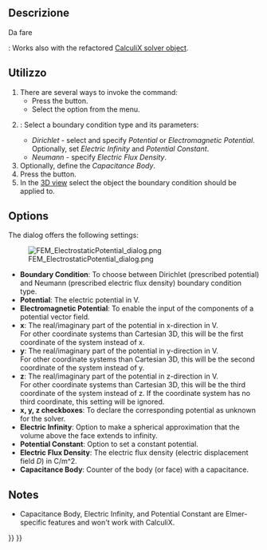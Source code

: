 <languages/>

<div class="mw-translate-fuzzy">
{{Docnav/it|[[FEM_ElementFluid1D/it|Sezione del fluido per flusso 1D]]|[[FEM_ConstraintInitialFlowVelocity/it|Vincolo velocità iniziale del flusso]]|[[FEM_Workbench/it|FEM]]|IconL=FEM_ElementFluid1D.png|IconC=Workbench_FEM.svg|IconR=Fem-constraint-initial-flow-velocity.svg}}
</div>

<div class="mw-translate-fuzzy">
{{GuiCommand/it|Name=FEM_ConstraintElectrostaticPotential|Name/it=Potenziale elettrostatico di vincolo|Icon=Fem-constraint-electrostatic-potential.svg|MenuLocation= Modello → Vincoli elettrostatici → Potenziale elettrostatico di vincolo||Workbenches=[[FEM_Workbench/it|FEM]]|Shortcut=|SeeAlso=[[FEM_tutorial/it|Tutorial FEM]]}}
</div>

<span id="Description"></span>
==Descrizione==

<div class="mw-translate-fuzzy">
Da fare
</div>

{{Version|1.1}}: Works also with the refactored [[FEM_SolverCalculixCcxtools|CalculiX solver object]].

<span id="Usage"></span>
==Utilizzo==

# There are several ways to invoke the command:
#* Press the {{Button|[[Image:FEM_ConstraintElectrostaticPotential.svg|16px]] [[FEM_ConstraintElectrostaticPotential|Electrostatic potential boundary condition]]}} button.
#* Select the {{MenuCommand|Model → Electromagnetic boundary conditions → [[Image:FEM_ConstraintElectrostaticPotential.svg|16px]] Electrostatic potential boundary condition}} option from the menu.
# {{VersionPlus|1.1}}: Select a boundary condition type and its parameters:
#* ''Dirichlet'' - select and specify ''Potential'' or ''Electromagnetic Potential''. Optionally, set ''Electric Infinity'' and ''Potential Constant''.
#* ''Neumann'' - specify ''Electric Flux Density''.
# Optionally, define the ''Capacitance Body''.
# Press the {{Button|Add}} button.
# In the [[3D_view|3D view]] select the object the boundary condition should be applied to.

==Options==

The dialog offers the following settings:

[[Image:FEM_ElectrostaticPotential_dialog.png]]

* '''Boundary Condition''': To choose between Dirichlet (prescribed potential) and Neumann (prescribed electric flux density) boundary condition type. {{Version|1.1}}
* '''Potential''': The electric potential in V.
* '''Electromagnetic Potential''': To enable the input of the components of a potential vector field.
* '''x''': The real/imaginary part of the potential in x-direction in V.</br> For other coordinate systems than Cartesian 3D, this will be the first coordinate of the system instead of x.
* '''y''': The real/imaginary part of the potential in y-direction in V.</br> For other coordinate systems than Cartesian 3D, this will be the second coordinate of the system instead of y.
* '''z''': The real/imaginary part of the potential in z-direction in V.</br> For other coordinate systems than Cartesian 3D, this will be the third coordinate of the system instead of z. If the coordinate system has no third coordinate, this setting will be ignored.
* '''x, y, z checkboxes''': To declare the corresponding potential as unknown for the solver.
* '''Electric Infinity''': Option to make a spherical approximation that the volume above the face extends to infinity.
* '''Potential Constant''': Option to set a constant potential.
* '''Electric Flux Density''': The electric flux density (electric displacement field ''D'') in C/m^2. {{Version|1.1}}
* '''Capacitance Body''': Counter of the body (or face) with a capacitance.

==Notes==
* Capacitance Body, Electric Infinity, and Potential Constant are Elmer-specific features and won't work with CalculiX.


<div class="mw-translate-fuzzy">
{{Docnav/it|[[FEM_ElementFluid1D/it|Sezione del fluido per flusso 1D]]|[[FEM_ConstraintInitialFlowVelocity/it|Vincolo velocità iniziale del flusso]]|[[FEM_Workbench/it|FEM]]|IconL=FEM_ElementFluid1D.png|IconC=Workbench_FEM.svg|IconR=Fem-constraint-initial-flow-velocity.svg}}
</div>

{{FEM Tools navi{{#translation:}}}}
{{Userdocnavi{{#translation:}}}}